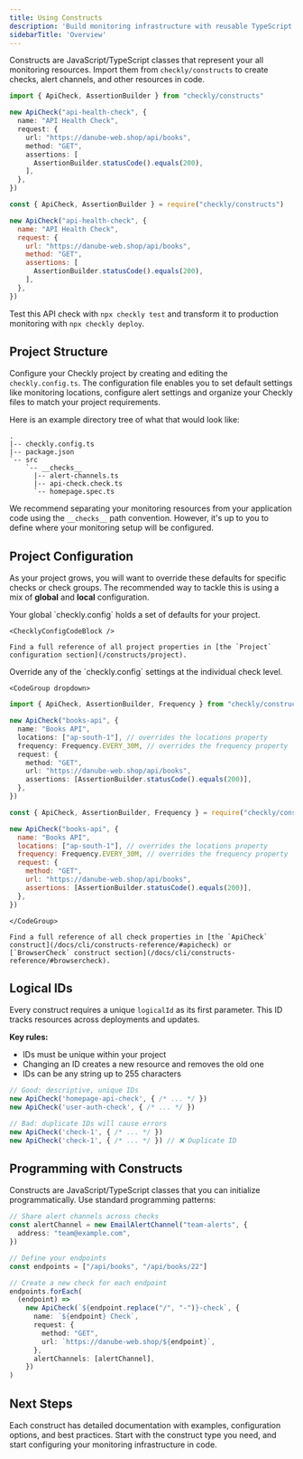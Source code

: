 ```yaml
---
title: Using Constructs
description: 'Build monitoring infrastructure with reusable TypeScript classes'
sidebarTitle: 'Overview'
---
```



Constructs are JavaScript/TypeScript classes that represent your all monitoring resources. Import them from `checkly/constructs` to create checks, alert channels, and other resources in code.


<CodeGroup dropdown>

```ts api.check.ts
import { ApiCheck, AssertionBuilder } from "checkly/constructs"

new ApiCheck("api-health-check", {
  name: "API Health Check",
  request: {
    url: "https://danube-web.shop/api/books",
    method: "GET",
    assertions: [
      AssertionBuilder.statusCode().equals(200),
    ],
  },
})
```

```js api.check.js
const { ApiCheck, AssertionBuilder } = require("checkly/constructs")

new ApiCheck("api-health-check", {
  name: "API Health Check",
  request: {
    url: "https://danube-web.shop/api/books",
    method: "GET",
    assertions: [
      AssertionBuilder.statusCode().equals(200),
    ],
  },
})
```
</CodeGroup>

<JsTsNote />

Test this API check with `npx checkly test` and transform it to production monitoring with `npx checkly deploy`.

## Project Structure

Configure your Checkly project by creating and editing the `checkly.config.ts`. The configuration file enables you to set default settings like monitoring locations, configure alert settings and organize your Checkly files to match your project requirements.

Here is an example directory tree of what that would look like:

```
.
|-- checkly.config.ts
|-- package.json
`-- src
    `-- __checks__
      |-- alert-channels.ts
      |-- api-check.check.ts
      `-- homepage.spec.ts

```

We recommend separating your monitoring resources from your application code using the `__checks__` path convention. However, it's up to you to define where your monitoring setup will be configured.

## Project Configuration

As your project grows, you will want to override these defaults for specific checks or check groups. The recommended way to tackle this is using a mix of **global** and **local** configuration.

<Tabs>
  <Tab title="Global Configuration">
    Your global `checkly.config` holds a set of defaults for your project.

    <ChecklyConfigCodeBlock />

    Find a full reference of all project properties in [the `Project` configuration section](/constructs/project).
  </Tab>

  <Tab title="Local Configuration">
    Override any of the `checkly.config` settings at the individual check level.

    <CodeGroup dropdown>

```ts __checks__/api.check.ts
import { ApiCheck, AssertionBuilder, Frequency } from "checkly/constructs"

new ApiCheck("books-api", {
  name: "Books API",
  locations: ["ap-south-1"], // overrides the locations property
  frequency: Frequency.EVERY_30M, // overrides the frequency property
  request: {
    method: "GET",
    url: "https://danube-web.shop/api/books",
    assertions: [AssertionBuilder.statusCode().equals(200)],
  },
})
```

```js __checks__/api.check.js
const { ApiCheck, AssertionBuilder, Frequency } = require("checkly/constructs")

new ApiCheck("books-api", {
  name: "Books API",
  locations: ["ap-south-1"], // overrides the locations property
  frequency: Frequency.EVERY_30M, // overrides the frequency property
  request: {
    method: "GET",
    url: "https://danube-web.shop/api/books",
    assertions: [AssertionBuilder.statusCode().equals(200)],
  },
})
```

    </CodeGroup>

    Find a full reference of all check properties in [the `ApiCheck` construct](/docs/cli/constructs-reference/#apicheck) or [`BrowserCheck` construct section](/docs/cli/constructs-reference/#browsercheck).
  </Tab>
</Tabs>

## Logical IDs

Every construct requires a unique `logicalId` as its first parameter. This ID tracks resources across deployments and updates.

**Key rules:**
- IDs must be unique within your project
- Changing an ID creates a new resource and removes the old one
- IDs can be any string up to 255 characters

```ts api-check.ts
// Good: descriptive, unique IDs
new ApiCheck('homepage-api-check', { /* ... */ })
new ApiCheck('user-auth-check', { /* ... */ })

// Bad: duplicate IDs will cause errors
new ApiCheck('check-1', { /* ... */ })
new ApiCheck('check-1', { /* ... */ }) // ❌ Duplicate ID
```
## Programming with Constructs

Constructs are JavaScript/TypeScript classes that you can initialize programmatically. Use standard programming patterns:

```ts api-check.ts
// Share alert channels across checks
const alertChannel = new EmailAlertChannel("team-alerts", {
  address: "team@example.com",
})

// Define your endpoints
const endpoints = ["/api/books", "/api/books/22"]

// Create a new check for each endpoint
endpoints.forEach(
  (endpoint) =>
    new ApiCheck(`${endpoint.replace("/", "-")}-check`, {
      name: `${endpoint} Check`,
      request: {
        method: "GET",
        url: `https://danube-web.shop/${endpoint}`,
      },
      alertChannels: [alertChannel],
    })
)
```

## Next Steps

Each construct has detailed documentation with examples, configuration options, and best practices. Start with the construct type you need, and start configuring your monitoring infrastructure in code.
